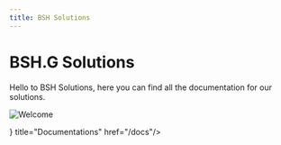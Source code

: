 ```yaml
---
title: BSH Solutions
---
```



# BSH.G Solutions

Hello to BSH Solutions, here you can find all the documentation for our solutions.

![Welcome](/images/raccoon-welcome.png)

<Cards>
    <Cards.Card icon={<DocsIcon/>} title="Documentations" href="/docs"/>
</Cards>
